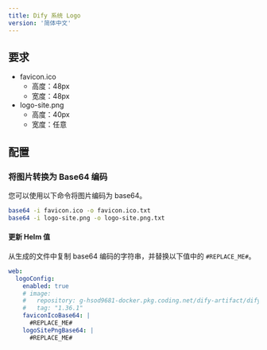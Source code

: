 ```yaml
---
title: Dify 系统 Logo
version: '简体中文'
---
```


## 要求
- favicon.ico
  - 高度：48px
  - 宽度：48px
- logo-site.png
  - 高度：40px
  - 宽度：任意

## 配置
### 将图片转换为 Base64 编码
您可以使用以下命令将图片编码为 base64。
```bash
base64 -i favicon.ico -o favicon.ico.txt
base64 -i logo-site.png -o logo-site.png.txt
````


#### 更新 Helm 值
从生成的文件中复制 base64 编码的字符串，并替换以下值中的 `#REPLACE_ME#`。

````yaml
web:
  logoConfig:
    enabled: true
    # image:
    #   repository: g-hsod9681-docker.pkg.coding.net/dify-artifact/dify/busybox
    #   tag: "1.36.1"
    faviconIcoBase64: |
      #REPLACE_ME#
    logoSitePngBase64: |
      #REPLACE_ME#
````

